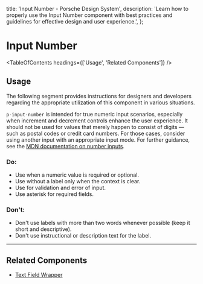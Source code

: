 
  title: 'Input Number - Porsche Design System',
  description:
    'Learn how to properly use the Input Number component with best practices and guidelines for effective design and user experience.',
};

# Input Number <ComponentStatus tagName="p-input-number"></ComponentStatus>

<TableOfContents headings={['Usage', 'Related Components']} />

## Usage

The following segment provides instructions for designers and developers regarding the appropriate utilization of this
component in various situations.

`p-input-number` is intended for true numeric input scenarios, especially when increment and decrement controls enhance
the user experience. It should not be used for values that merely happen to consist of digits — such as postal codes or
credit card numbers. For those cases, consider using another input with an appropriate input mode. For further guidance,
see the
[MDN documentation on number inputs](https://developer.mozilla.org/en-US/docs/Web/HTML/Element/input/number#using_number_inputs).

### Do:

- Use when a numeric value is required or optional.
- Use without a label only when the context is clear.
- Use for validation and error of input.
- Use asterisk for required fields.

### Don't:

- Don't use labels with more than two words whenever possible (keep it short and descriptive).
- Don't use instructional or description text for the label.

---

## Related Components

- [Text Field Wrapper](/components/text-field-wrapper)
